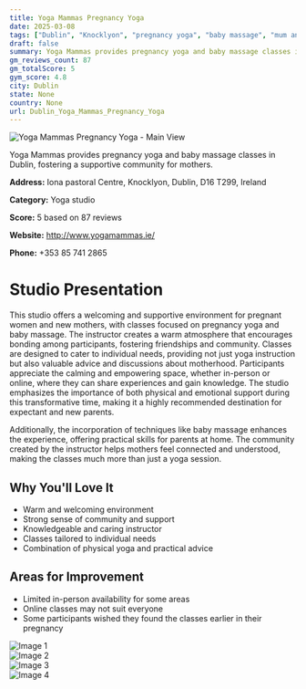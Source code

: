 ```yaml
---
title: Yoga Mammas Pregnancy Yoga
date: 2025-03-08
tags: ["Dublin", "Knocklyon", "pregnancy yoga", "baby massage", "mum and baby yoga", "supportive environment", "community", "Dublin"]  
draft: false
summary: Yoga Mammas provides pregnancy yoga and baby massage classes in Dublin, fostering a supportive community for mothers.
gm_reviews_count: 87
gm_totalScore: 5
gym_score: 4.8
city: Dublin
state: None
country: None
url: Dublin_Yoga_Mammas_Pregnancy_Yoga
---
```


<div className="aspect-[16/9] relative my-8">
  <img 
    src="https://lh5.googleusercontent.com/p/AF1QipOnpEF7NTU-QPXtcqjkKFysFMgpgcBg33rZtsag=w1920-h1080-k-no"
    alt="Yoga Mammas Pregnancy Yoga - Main View"
    className="object-cover absolute inset-0 w-full h-full rounded-lg"
  />
</div>

Yoga Mammas provides pregnancy yoga and baby massage classes in Dublin, fostering a supportive community for mothers.

**Address:** Iona pastoral Centre, Knocklyon, Dublin, D16 T299, Ireland

**Category:** Yoga studio

**Score:** 5 based on 87 reviews

**Website:** http://www.yogamammas.ie/

**Phone:** +353 85 741 2865

# Studio Presentation

This studio offers a welcoming and supportive environment for pregnant women and new mothers, with classes focused on pregnancy yoga and baby massage. The instructor creates a warm atmosphere that encourages bonding among participants, fostering friendships and community. Classes are designed to cater to individual needs, providing not just yoga instruction but also valuable advice and discussions about motherhood. Participants appreciate the calming and empowering space, whether in-person or online, where they can share experiences and gain knowledge. The studio emphasizes the importance of both physical and emotional support during this transformative time, making it a highly recommended destination for expectant and new parents.

Additionally, the incorporation of techniques like baby massage enhances the experience, offering practical skills for parents at home. The community created by the instructor helps mothers feel connected and understood, making the classes much more than just a yoga session.

## Why You'll Love It

- Warm and welcoming environment
- Strong sense of community and support
- Knowledgeable and caring instructor
- Classes tailored to individual needs
- Combination of physical yoga and practical advice

## Areas for Improvement

- Limited in-person availability for some areas
- Online classes may not suit everyone
- Some participants wished they found the classes earlier in their pregnancy

<div className="grid grid-cols-1 xl:grid-cols-2 gap-4 my-8">
<div className="aspect-[4/3] relative"><img src="https://lh5.googleusercontent.com/p/AF1QipODCKegVRuGhQZh0eZAbgw4TCF3KgXsgIyLA2uv=w1920-h1080-k-no" alt="Image 1" className="object-cover absolute inset-0 w-full h-full rounded-lg" /></div>
<div className="aspect-[4/3] relative"><img src="https://lh5.googleusercontent.com/p/AF1QipMGNsoI1fIX7fI6JtrSgdxXItoio0jjH8HeLTPz=w1920-h1080-k-no" alt="Image 2" className="object-cover absolute inset-0 w-full h-full rounded-lg" /></div>
<div className="aspect-[4/3] relative"><img src="https://lh5.googleusercontent.com/p/AF1QipMVKF4W8cUSeDeygzuSH0bOIgbPREgVGHKM2Xan=w1920-h1080-k-no" alt="Image 3" className="object-cover absolute inset-0 w-full h-full rounded-lg" /></div>
<div className="aspect-[4/3] relative"><img src="https://lh5.googleusercontent.com/p/AF1QipMrsB-2lwJzTreqCmkv0m0fzbkCcs2iQlLXM7jI=w1920-h1080-k-no" alt="Image 4" className="object-cover absolute inset-0 w-full h-full rounded-lg" /></div>
</div>
